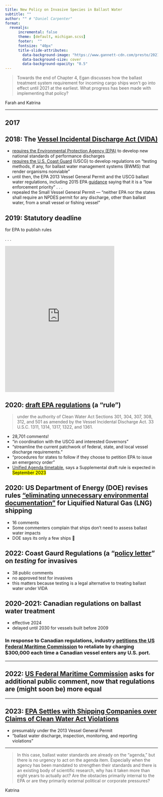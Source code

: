```yaml
---
title: New Policy on Invasive Species in Ballast Water
subtitle: ""
author: "" # "Daniel Carpenter"
format: 
  revealjs:
      incremental: false  
      theme: [default, michigan.scss]
      footer:  ""
      fontsize: "40px"
      title-slide-attributes:
        data-background-image: "https://www.gannett-cdn.com/presto/2021/08/10/PMJS/204e80c7-32bc-42ef-b7ea-7178ae564327-St._Lawrence_St._Lawrence_nws_lynn_14.jpg"
        data-background-size: cover
        data-background-opacity: "0.5"
---
```


> Towards the end of Chapter 4, Egan discusses how the ballast treatment system requirement for incoming cargo ships won't go into effect until 2021 at the earliest. What progress has been made with implementing that policy?

::: {.notes}
Farah  and Katrina 
:::

---

## 2017 {background-image="https://img.thriftbooks.com/api/images/m/3adf2172abd781e5a6283ca484eba342d7d63f0e.jpg" background-size="contain"}


## 2018: The [Vessel Incidental Discharge Act (VIDA)](https://www.congress.gov/115/bills/s140/BILLS-115s140enr.pdf)



<!--

might just assign this in the future: https://www.jsonline.com/in-depth/archives/2021/09/02/formidable-invasive-species-wont-easy-keep-out-great-lakes/5561755001/

First, I searched "ballast water" on  [regulations.gov](https://www.regulations.gov/search?documentTypes=Rule&filter=%22ballast%20water%22&postedDateFrom=2020-09-01)

I didn't find any EPA rules, so I searched EPA.gov for "ballast water treatment" https://search.epa.gov/epasearch/?querytext=ballast+water+treatment+&areaname=&areacontacts=&areasearchurl=&typeofsearch=epa&result_template=2col.ftl#/

I discovered
--> 

::: {.incremental}


- [requires the Environmental Protection Agency (EPA)](https://www.epa.gov/vessels-marinas-and-ports/vessels-vgp)  to develop new national standards of performance discharges 
- [requires the U.S. Coast Guard](https://www.dco.uscg.mil/Our-Organization/Assistant-Commandant-for-Prevention-Policy-CG-5P/Commercial-Regulations-Standards-CG-5PS/Office-of-Operating-and-Environmental-Standards-CG-OES/Environmental-Standards/VIDA/) (USCG) to develop   regulations on "testing methods, if any, for ballast water management systems (BWMS) that render organisms nonviable"
- until then, the EPA 2013 Vessel General Permit and the USCG ballast water regulations, including 2015 EPA [guidance](https://www.epa.gov/sites/default/files/2015-08/documents/vesselgeneralpermit-erp.pdf) saying that it is a "low enforcement priority" 
. . .
- repealed the Small Vessel General Permit --- "neither EPA nor the states shall require an NPDES permit for any discharge, other than ballast water, from a small vessel or fishing vessel"

:::

<!--, effective immediately upon enactment of the VIDA."-->

## 2019: **Statutory deadline**  

for EPA to publish rules

. . .

<iframe src="https://giphy.com/embed/H5C8CevNMbpBqNqFjl" width="360" height="480" frameBorder="0" class="giphy-embed" allowFullScreen></iframe><p><a href="https://giphy.com/gifs/moodman-monkey-side-eye-sideeye-H5C8CevNMbpBqNqFjl"></a></p>

## 2020: [draft EPA regulations](https://www.regulations.gov/document/EPA-HQ-OW-2019-0482-0001) (a "rule")

> under the authority of Clean Water Act Sections 301, 304, 307, 308, 312, and 501 as amended by the Vessel Incidental Discharge Act. 33 U.S.C. 1311, 1314, 1317, 1322, and 1361.

- 28,701 comments!
-  "in coordination with the USCG and interested Governors"
- "streamline the current patchwork of federal, state, and local vessel discharge requirements."
- "procedures for states to follow if they choose to petition EPA to issue an emergency order"
- [Unified Agenda timetable](https://www.regulations.gov/docket/EPA-HQ-OW-2019-0482/unified-agenda), says a Supplemental draft rule is expected in <mark>September 2023</mark>


## 2020: US Department of Energy (DOE) revises rules ["eliminating unnecessary environmental documentation"](https://www.regulations.gov/document/DOE-HQ-2020-0017-0020) for Liquified Natural Gas (LNG) shipping

- 16 comments
- Some commenters complain that ships don't need to assess ballast water impacts
- DOE says its only a few ships  🤷 

## 2022: Coast Gaurd Regulations (a "[policy letter](https://www.regulations.gov/document/USCG-2019-0477-0041)" on *testing* for invasives 

- 38 public comments
- no approved test for invasives
- this matters because testing is a legal alternative to treating ballast water under VIDA

## 2020-2021: Canadian regulations on ballast water treatment

- effective 2024
- delayed until 2030 for vessels built before 2009

###  In response to Canadian regulations, industry  [petitions the US Federal Maritime Commission](https://www.federalregister.gov/documents/2022/02/03/2022-02186/investigation-into-conditions-created-by-canadian-ballast-water-regulations-in-the-uscanada-great) to retaliate by charging $300,000 each time a Canadian vessel enters any U.S. port.

---



## 2022: [US Federal Maritime Commission](https://www.federalregister.gov/documents/2022/02/03/2022-02186/investigation-into-conditions-created-by-canadian-ballast-water-regulations-in-the-uscanada-great) asks for additional public comment, now that regulations are (might soon be) more equal

---

## 2023: [EPA Settles with Shipping Companies over Claims of Clean Water Act Violations](https://www.epa.gov/newsreleases/epa-settles-shipping-companies-over-claims-clean-water-act-violations)

- presumably under the 2013 Vessel General Permit 
- "ballast water discharge, inspection, monitoring, and reporting violations"

---


> In this case, ballast water standards are already on the “agenda,” but there is no urgency to act on the agenda item. Especially when the agency has been mandated to strengthen their standards and there is an existing body of scientific research, why has it taken more than eight years to actually act? Are the obstacles primarily internal to the EPA or are they primarily external political or corporate pressures?

::: {.notes}
Katrina
:::